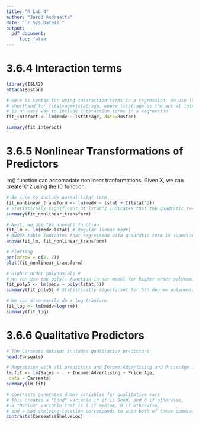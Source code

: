 ---
title: "R Lab 4"
author: "Jared Andreatta"
date: "`r Sys.Date()`"
output: 
  pdf_document:
     toc: false
---

# 3.6.4 Interaction terms

```{r}
library(ISLR2)
attach(Boston)

# Here is syntax for using interaction terms in a regression. We use lstat*age, which is
# shorthand for lstat+age+lstat:age, where lstat:age is the actual interaction term. This
# is an easy way to include interaction terms in a regression.
fit_interact <- lm(medv ~ lstat*age, data=Boston)

summary(fit_interact)
```
# 3.6.5 Nonlinear Transformations of Predictors
lm() function can accomodate nonlinear tranformations. Given X, we can create X^2 using the I() function.

```{r}
# Be sure to include normal lstat term
fit_nonlinear_transform <- lm(medv ~ lstat + I(lstat^2))
# Statistically significant of lstat^2 indicates that the quadratic term is an improvement
summary(fit_nonlinear_transform)

# Next, we use the anova() function
fit_lm <- lm(medv~lstat) # Regular linear model
# ANOVA table indicates that regression with quadratic term is superior
anova(fit_lm, fit_nonlinear_transform)

# Plotting
par(mfrow = c(2, 2))
plot(fit_nonlinear_transform)

# Higher order polynomials #
# We can use the poly() function in our model for higher order polynomials'
fit_poly5 <- lm(medv ~ poly(lstat,5))
summary(fit_poly5) # Statistically significant for 5th degree polynomial estimation

# We can also easily do a log tranform
fit_log <- lm(medv~log(rm))
summary(fit_log)

```


# 3.6.6 Qualitative Predictors

```{r}
# The Carseats dataset includes qualitative predictors
head(Carseats)

# Regression with all predictors and Income:Advertising and Price:Age interaction terms
lm.fit <- lm(Sales ~ . + Income:Advertising + Price:Age,
 data = Carseats)
summary(lm.fit)

# contrasts generates dummy variables for qualitative vars
# This creates a "Good" variable if it is Good, and 0 if otherwise, 
# a "Medium" variable that is 1 if medium, 0 if otherwise,
# and a bad shelving location corresponds to when both of these dummies are 0.
contrasts(Carseats$ShelveLoc)


```




















